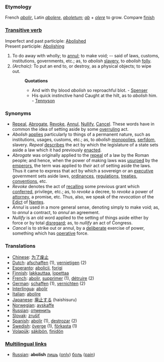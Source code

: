 ===Etymology===
French ''[[abolir]]'', Latin ''[[abolere]]'', ''[[aboletum]]''; ''[[ab]]'' + ''[[olere]]'' to grow. Compare [[finish]]

=== [[Transitive verb]] ===
Imperfect and past participle: [[Abolished]]<br>
Present participle: [[Abolishing]]
#To do away with wholly; to [[annul]]; to make void; -- said of laws, customs, institutions, governments, etc.; as, to ''abolish'' [[slavery]], to ''abolish'' [[folly]].
#''(Archaic):'' To put an end to, or destroy, as a physical objects; to wipe out. 
#:'''Quotations'''
#:*And with thy blood ''abolish'' so reproachful blot. - [[Spenser]]
#:*His quick instinctive hand Caught at the hilt, as to ''abolish'' him. - [[Tennyson]]

===Synonyms===
*[[Repeal]], [[Abrogate]], [[Revoke]], [[Annul]], [[Nullify]], [[Cancel]]. These words have in common the idea of setting aside by some [[overruling]] act.
*''Abolish'' [[applies]] particularly to things of a permanent nature, such as institutions, usages, customs, etc.; as, to ''abolish'' [[monopolies]], [[serfdom]], slavery. ''Repeal'' [[describes]] the act by which the legislature of a state sets aside a law which it had previously [[enacted]]. 
*''Abrogate'' was originally applied to the [[repeal]] of a law by the Roman people; and hence, when the power of making laws was [[usurped]] by the [[emperors]], the term was applied to ''their'' act of setting aside the laws. Thus it came to express that act by which a sovereign or an [[executive]] government sets aside laws, [[ordinances]], [[regulations]], [[treaties]], [[conventions]], etc. 
*''Revoke'' denotes the act of [[recalling]] some previous grant which [[conferred]], privilege, etc.; as, to ''revoke'' a decree, to ''revoke'' a power of [[attorney]], a promise, etc. Thus, also, we speak of the ''revocation'' of the [[Edict]] of [[Nantes]]. 
*''Annul'' is used in a more general sense, denoting simply to make void; as, to ''annul'' a contract, to ''annul'' an agreement. 
*''Nullify'' is an old word applied to the setting of things aside either by force or by total [[disregard]]; as, to ''nullify'' an act of Congress. 
*''Cancel'' is to strike out or annul, by a [[deliberate]] exercise of power, something which has [[operative]] force.

=== Translations ===
*[[Chinese]]: [[为了废止]]
*[[Dutch]]: [[afschaffen]] (1), [[vernietigen]] (2)
*[[Esperanto]]: [[abolicii]], [[forigi]]
*[[Finnish]]: [[lakkauttaa]], [[lopettaa]]
*[[French]]: [[abolir]], [[supprimer]] (1), [[détruire]] (2)
*[[German]]: [[schaffen]] (1), [[vernichten]] (2)
*[[Interlingua]]: [[abolir]]
*[[Italian]]: [[abolire]]
*[[Japanese]]: [[廃止する]] (haishisuru)
*[[Norwegian]]: [[avskaffe]]
*[[Russian]]: [[отменить]]
*[[Slovak]]: [[zrušiť]]
*[[Spanish]]: [[abolir]] (1), [[destrozar]] (2)
*[[Swedish]]: [[överge]] (1), [[förkasta]] (1)
*[[Volapük]]: [[säkibön]], [[finidön]]

===[[Multilingual links]]===
*[[Russian]]: '''abolish''' [[лишь]] ([[only]]) [[боль]] ([[pain]])